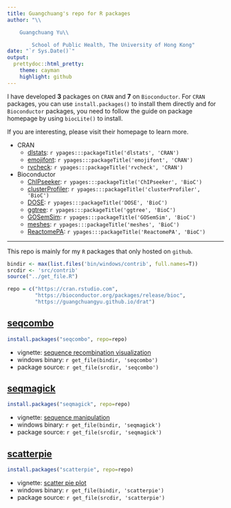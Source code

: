 ```yaml
---
title: Guangchuang's repo for R packages
author: "\\

	Guangchuang Yu\\

        School of Public Health, The University of Hong Kong"
date: "`r Sys.Date()`"
output:
  prettydoc::html_pretty:
    theme: cayman
    highlight: github
---
```


I have developed **3** packages on `CRAN` and **7** on `Bioconductor`. For `CRAN` packages, you can use `install.packages()` to install them directly and for `Bioconductor` packages, you need to follow the guide on package homepage by using `biocLite()` to install. 

If you are interesting, please visit their homepage to learn more.

+ CRAN
	- [dlstats](http://cran.r-project.org/package=dlstats): `r ypages:::packageTitle('dlstats', 'CRAN')`
	- [emojifont](http://cran.r-project.org/package=emojifont): `r ypages:::packageTitle('emojifont', 'CRAN')`
	- [rvcheck](http://cran.r-project.org/package=rvcheck): `r ypages:::packageTitle('rvcheck', 'CRAN')`
+ Bioconductor
	- [ChIPseeker](https://guangchuangyu.github.io/ChIPseeker): `r ypages:::packageTitle('ChIPseeker', 'BioC')`
	- [clusterProfiler](https://guangchuangyu.github.io/clusterProfiler): `r ypages:::packageTitle('clusterProfiler', 'BioC')`
	- [DOSE](https://guangchuangyu.github.io/DOSE): `r ypages:::packageTitle('DOSE', 'BioC')`
	- [ggtree](https://guangchuangyu.github.io/ggtree): `r ypages:::packageTitle('ggtree', 'BioC')`
	- [GOSemSim](https://guangchuangyu.github.io/GOSemSim): `r ypages:::packageTitle('GOSemSim', 'BioC')`
	- [meshes](https://guangchuangyu.github.io/meshes): `r ypages:::packageTitle('meshes', 'BioC')`
	- [ReactomePA](https://guangchuangyu.github.io/ReactomePA): `r ypages:::packageTitle('ReactomePA', 'BioC')`
	

--------------------------------------------------------------------------------------------------

This repo is mainly for my `R` packages that only hosted on `github`.

```r
bindir <- max(list.files('bin/windows/contrib', full.names=T))
srcdir <- 'src/contrib'
source("../get_file.R")
```

```r
repo = c("https://cran.rstudio.com",
         "https://bioconductor.org/packages/release/bioc",
         "https://guangchuangyu.github.io/drat")
```

## [seqcombo](https://github.com/GuangchuangYu/seqcombo)

```r
install.packages("seqcombo", repo=repo)
```

- vignette: [sequence recombination visualization](https://guangchuangyu.github.io/seqcombo/)
- windows binary: `r get_file(bindir, 'seqcombo')`
- package source: `r get_file(srcdir, 'seqcombo')`

## [seqmagick](https://github.com/GuangchuangYu/seqmagick)

```r
install.packages("seqmagick", repo=repo)
```

- vignette: [sequence manipulation](https://guangchuangyu.github.io/seqmagick/)
- windows binary: `r get_file(bindir, 'seqmagick')`
- package source: `r get_file(srcdir, 'seqmagick')`

## [scatterpie](https://github.com/GuangchuangYu/scatterpie)

```r
install.packages("scatterpie", repo=repo)
```

- vignette: [scatter pie plot](https://guangchuangyu.github.io/scatterpie/)
- windows binary: `r get_file(bindir, 'scatterpie')`
- package source: `r get_file(srcdir, 'scatterpie')`


<!--

## [skleid](https://github.com/GuangchuangYu/skleid)

```r
install.packages("skleid", repo=repo)
```

- windows binary: `r get_file(bindir, 'skleid')`
- package source: `r get_file(srcdir, 'skleid')`

-->
